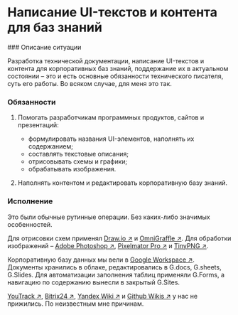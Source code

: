 
# Написание UI-текстов и контента для баз знаний

<Steps>
### Описание ситуации

Разработка технической документации, написание UI-текстов и контента для корпоративных баз знаний, поддержание их в актуальном состоянии – это и есть основные обязанности технического писателя, суть его работы. Во всяком случае, для меня это так.

### Обязанности

1. Помогать разработчикам программных продуктов, сайтов и презентаций:
	- формулировать названия UI-элементов, наполнять их содержанием;
	- составлять текстовые описания;
	- отрисовывать схемы и графики;
	- обрабатывать изображения.  
  
2. Наполнять контентом и редактировать корпоративную базу знаний.

### Исполнение

Это были обычные рутинные операции. Без каких-либо значимых особенностей.

Для отрисовки схем применял [Draw.io ↗](https://www.drawio.com) и [OmniGraffle ↗](https://www.omnigroup.com). Для обработки изображений – [Adobe Photoshop ↗](https://www.adobe.com/ru/products/photoshop.html), [Pixelmator Pro ↗](https://www.pixelmator.com/pro/) и [TinyPNG ↗](https://tinypng.com). 

Корпоративную базу данных мы вели в [Google Workspace ↗](https://workspace.google.com/intl/ru/). Документы хранились в облаке, редактировались в G.docs, G.sheets, G.Slides. Для автоматизации заполнения таблиц применяли G.Forms, а навигацию по содержанию вынесли в закрытый G.Sites.

[YouTrack ↗](https://www.jetbrains.com/ru-ru/youtrack/), [Bitrix24 ↗](https://www.bitrix24.ru/), [Yandex Wiki ↗](https://yandex.cloud/ru/services/wiki) и [Github Wikis ↗](https://docs.github.com/ru/communities/documenting-your-project-with-wikis/about-wikis) у нас не прижились. По неизвестным мне причинам.

</Steps>